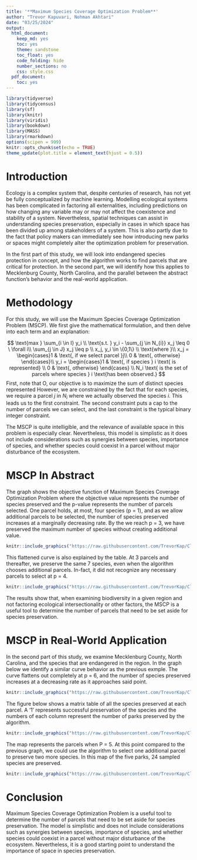 ```yaml
---
title: '**Maximum Species Coverage Optimization Problem**'
author: "Trevor Kapuvari, Nohman Akhtari"
date: "03/25/2024"
output:
  html_document:
    keep_md: yes
    toc: yes
    theme: sandstone
    toc_float: yes
    code_folding: hide
    number_sections: no
    css: style.css
  pdf_document:
    toc: yes
---
```

```r
library(tidyverse)
library(tidycensus)
library(sf)
library(knitr)
library(viridis)
library(bookdown)
library(MASS)
library(rmarkdown)
options(scipen = 999)
knitr::opts_chunk$set(echo = TRUE)
theme_update(plot.title = element_text(hjust = 0.5))
```

# Introduction
Ecology is a complex system that, despite centuries of research, has not yet be fully conceptualized by machine learning. Modelling ecological systems has been complicated in factoring all externalities, including predictions on how changing any variable may or may not affect the coexistence and stability of a system. Nevertheless, spatial techniques can assist in understanding species preservation, especially in cases in which space has been divided up among stakeholders of a system. This is also partly due to the fact that policy makers can immediately see how introducing new parks or spaces might completely alter the optimization problem for preservation.

In the first part of this study, we will look into endangered species protection in concept, and how the algorithm works to find parcels that are critical for protection. In the second part, we will identify how this applies to Mecklenburg County, North Carolina, and the parallel between the abstract function's behavior and the real-world application.

# Methodology
For this study, we will use the Maximum Species Coverage Optimization Problem (MSCP). We first give the mathematical formulation, and then delve into each term and an explanation:

$$
\text{max } \sum_{i \in I} y_i \\
\text{s.t. } y_i - \sum_{j \in N_{i}} x_j \leq 0 \ \forall i\\
\sum_{j \in J} x_j \leq p \\
x_j, y_i \in \{0,1\} \\
\text{where }\\
x_j = \begin{cases}1 & \text{, if we select parcel }j\\ 0 & \text{, otherwise} \end{cases}\\
y_i = \begin{cases}1 & \text{, if species } i \text{ is represented} \\ 0 & \text{, otherwise} \end{cases} \\
N_i \text{ is the set of parcels where species } i \text{has been observed.}
$$
First, note that O, our objective is to maximize the sum of distinct species represented However, we are constrained by the fact that for each species, we require a parcel $j$ in $N_i$ where we actually observed the species $i.$ This leads us to the first constraint. The second constraint puts a cap to the number of parcels we can select, and the last constraint is the typical binary integer constraint.

The MSCP is quite intelligible, and the relevance of available space in this problem is especially clear. Nevertheless, this model is simplistic as it does not include considerations such as synergies between species, importance of species, and whether species could coexist in a parcel without major disturbance of the ecosystem.

# MSCP In Abstract

The graph shows the objective function of Maximum Species Coverage Optimization Problem where the objective value represents the number of species preserved  and the p-value represents the number of parcels selected. One parcel holds, at most, four species (p = 1), and as we allow additional parcels to be selected, the number of species preserved increases at a marginally decreasing rate. By the we reach p = 3, we have preserved the  maximum number of species without creating additional value. 

```r

knitr::include_graphics("https://raw.githubusercontent.com/TrevorKap/Classes_MUSA/main/SpatialOptimization/images/HW7_1A.png")

```


This flattened curve is also explained by the table. At 3 parcels and thereafter, we preserve the same 7 species, even when the algorithm chooses additional parcels. In-fact, it did not recognize any necessary parcels to select at p = 4. 

```r

knitr::include_graphics("https://raw.githubusercontent.com/TrevorKap/Classes_MUSA/main/SpatialOptimization/images/Table1.B.png")

```

The results show that, when examining biodiversity in a given region and not factoring ecological intersectionality or other factors, the MSCP is a useful tool to determine the number of parcels that need to be set aside for species preservation. 

# MSCP in Real-World Application

In the second part of this study, we examine Mecklenburg County, North Carolina, and the species that are endangered in the region. In the graph below we identify a similar curve behavior as the previous exmple. The curve flattens out completely at p = 6, and the number of species preserved increases at a decreasing rate as it approaches said point. 

```r

knitr::include_graphics("https://raw.githubusercontent.com/TrevorKap/Classes_MUSA/main/SpatialOptimization/images/HW7_2A.png")

```

The figure below shows a matrix table of all the species preserved at each parcel. A '1' represents successful preservation of the species and the numbers of each column represent the number of parks preserved by the algorithm. 


```r

knitr::include_graphics("https://raw.githubusercontent.com/TrevorKap/Classes_MUSA/main/SpatialOptimization/images/HW7_2B.png")

```


The map represents the parcels when P = 5. At this point compared to the previous graph, we could use the algorithm to select one additional parcel to preserve two more species. In this map of the five parks, 24 sampled species are preserved.

```r

knitr::include_graphics("https://raw.githubusercontent.com/TrevorKap/Classes_MUSA/main/SpatialOptimization/HW7MAP.png")

```

# Conclusion

Maximum Species Coverage Optimization Problem is a useful tool to determine the number of parcels that need to be set aside for species preservation. The model is simplistic and does not include considerations such as synergies between species, importance of species, and whether species could coexist in a parcel without major disturbance of the ecosystem. Nevertheless, it is a good starting point to understand the importance of space in species preservation.



